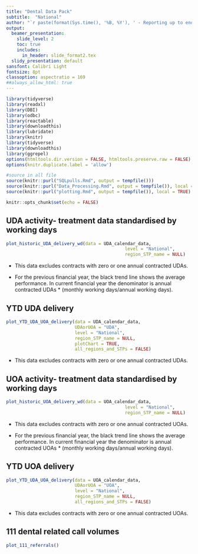 ```yaml
---
title: "Dental Data Pack"
subtitle:  "National"
author: "`r paste(format(Sys.time(), '%B, %Y'), ' - Reporting up to end of', format(Sys.Date() - lubridate::weeks(4), '%B, %Y'))`"
output:
  beamer_presentation:
    slide_level: 2
    toc: true
    includes:
      in_header: slide_format2.tex
  slidy_presentation: default
sansfont: Calibri Light
fontsize: 8pt
classoption: aspectratio = 169
##always_allow_html: true
---
```



```r
library(tidyverse)
library(readxl)
library(DBI)
library(odbc)
library(reactable)
library(downloadthis)
library(lubridate)
library(knitr)
library(tidyverse)
library(downloadthis)
library(ggrepel)
options(htmltools.dir.version = FALSE, htmltools.preserve.raw = FALSE)
options(knitr.duplicate.label = 'allow')

#source in all file 
source(knitr::purl("SQLpulls.Rmd", output = tempfile()))
source(knitr::purl("Data_Processing.Rmd", output = tempfile()), local = TRUE)
source(knitr::purl("plotting.Rmd", output = tempfile()), local = TRUE)

knitr::opts_chunk$set(echo = FALSE)
```
<!---
## UDA Activity Data

```r
plot_UDA_UOA_delivery_wd(data = UDA_calendar_data, 
                                  UDAorUOA = "UDA",
                                  level = "National",
                                  region_STP_name = NULL,
                                  plotChart = TRUE, 
                                  all_regions_and_STPs = FALSE)
```

* This graph shows the average monthly performance of the **`r get_num_contracts(level = "National", region_STP_name = NULL)`** GDS contracts scaled up by 12 months measured against the delivery thresholds (60% for Apr-Sep 21, 65% for Oct-Dec, 85% for Jan-Mar, 95% for Apr-Jun 22 and 100% going forward).


* The blue line in the graph shows an alternative method of calculating the denominator for contracted UDAs expected each month. Here the denominator is annual contracted UDAs * monthly working days/annual working days. The usual denominator is annual contracted UDAs/12.

-->
## UDA activity- treatment data standardised by working days

```r
plot_historic_UDA_delivery_wd(data = UDA_calendar_data,
                                             level = "National",
                                             region_STP_name = NULL)
```

* This data excludes contracts with zero or one annual contracted UDAs.

* For the previous financial year, the black trend line shows the average performance. In current financial year the denominator is annual contracted UDAs * (monthly working days/annual working days). 


## YTD UDA delivery

```r
plot_YTD_UDA_UOA_delivery(data = UDA_calendar_data, 
                          UDAorUOA = "UDA", 
                          level = "National", 
                          region_STP_name = NULL, 
                          plotChart = TRUE, 
                          all_regions_and_STPs = FALSE)
```
* This data excludes contracts with zero or one annual contracted UDAs.

## UOA activity- treatment data standardised by working days

```r
plot_historic_UOA_delivery_wd(data = UOA_calendar_data,
                                             level = "National",
                                             region_STP_name = NULL)
```

* This data excludes contracts with zero or one annual contracted UOAs.

* For the previous financial year, the black trend line shows the average performance. In current financial year the denominator is annual contracted UOAs * (monthly working days/annual working days). 

## YTD UOA delivery
```r
plot_YTD_UDA_UOA_delivery(data = UOA_calendar_data, 
                          UDAorUOA = "UOA", 
                          level = "National", 
                          region_STP_name = NULL, 
                          all_regions_and_STPs = FALSE)
```
* This data excludes contracts with zero or one annual contracted UOAs.

## 111 dental related call volumes

```r
plot_111_referrals()
```


